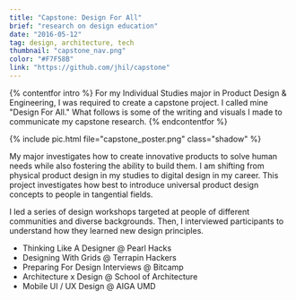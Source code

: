 ```yaml
---
title: "Capstone: Design For All"
brief: "research on design education"
date: "2016-05-12"
tag: design, architecture, tech
thumbnail: "capstone_nav.png"
color: "#F7F58B"
link: "https://github.com/jhil/capstone"
---
```


{% contentfor intro %}
For my Individual Studies major in Product Design & Engineering, I was required to create a capstone project. I called mine "Design For All." What follows is some of the writing and visuals I made to communicate my capstone research.
{% endcontentfor %}

{% include pic.html file="capstone_poster.png" class="shadow" %}

My major investigates how to create innovative products to solve human needs while also fostering the ability to build them. I am shifting from physical product design in my studies to digital design in my career. This project investigates how best to introduce universal product design concepts to people in tangential fields.

I led a series of design workshops targeted at people of different communities and diverse backgrounds. Then, I interviewed participants to understand how they learned new design principles.

- Thinking Like A Designer @ Pearl Hacks
- Designing With Grids @ Terrapin Hackers
- Preparing For Design Interviews @ Bitcamp
- Architecture x Design @ School of Architecture
- Mobile UI / UX Design @ AIGA UMD

<!-- {% include pic.html file="capstone_about.png" %} -->

<!-- {% include pic.html file="capstone_workshops.png" %} -->
